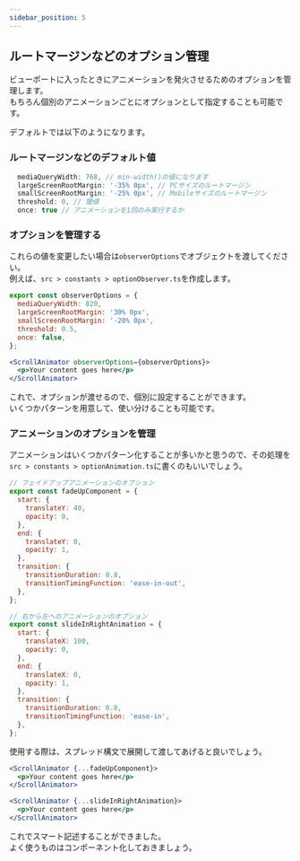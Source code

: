 ```yaml
---
sidebar_position: 5
---
```



## ルートマージンなどのオプション管理

ビューポートに入ったときにアニメーションを発火させるためのオプションを管理します。<br />
もちろん個別のアニメーションごとにオプションとして指定することも可能です。

デフォルトでは以下のようになります。

### ルートマージンなどのデフォルト値

```jsx
  mediaQueryWidth: 768, // min-width()の値になります
  largeScreenRootMargin: '-35% 0px', // PCサイズのルートマージン
  smallScreenRootMargin: '-25% 0px', // Mobileサイズのルートマージン
  threshold: 0, // 閾値
  once: true // アニメーションを1回のみ実行するか
```

### オプションを管理する

これらの値を変更したい場合は`observerOptions`でオブジェクトを渡してください。<br />
例えば、`src > constants > optionObserver.ts`を作成します。

```jsx
export const observerOptions = {
  mediaQueryWidth: 820,
  largeScreenRootMargin: '30% 0px',
  smallScreenRootMargin: '-20% 0px',
  threshold: 0.5,
  once: false,
};
```

```jsx
<ScrollAnimator observerOptions={observerOptions}>
  <p>Your content goes here</p>
</ScrollAnimator>
```

これで、オプションが渡せるので、個別に設定することができます。<br />
いくつかパターンを用意して、使い分けることも可能です。

### アニメーションのオプションを管理

アニメーションはいくつかパターン化することが多いかと思うので、その処理を`src > constants > optionAnimation.ts`に書くのもいいでしょう。

```jsx
// フェイドアップアニメーションのオプション
export const fadeUpComponent = {
  start: {
    translateY: 40,
    opacity: 0,
  },
  end: {
    translateY: 0,
    opacity: 1,
  },
  transition: {
    transitionDuration: 0.8,
    transitionTimingFunction: 'ease-in-out',
  },
};

// 右から左へのアニメーションのオプション
export const slideInRightAnimation = {
  start: {
    translateX: 100,
    opacity: 0,
  },
  end: {
    translateX: 0,
    opacity: 1,
  },
  transition: {
    transitionDuration: 0.8,
    transitionTimingFunction: 'ease-in',
  },
};
```

使用する際は、スプレッド構文で展開して渡してあげると良いでしょう。

```jsx
<ScrollAnimator {...fadeUpComponent}>
  <p>Your content goes here</p>
</ScrollAnimator>

<ScrollAnimator {...slideInRightAnimation}>
  <p>Your content goes here</p>
</ScrollAnimator>
```

これでスマート記述することができました。<br />
よく使うものはコンポーネント化しておきましょう。
